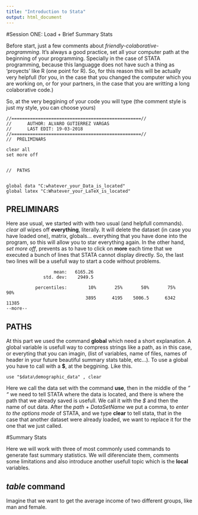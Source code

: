 ---
title: "Introduction to Stata"
output: html_document
---



#Session ONE: Load + Brief Summary Stats 


Before start, just a few comments about *friendly-colaborative-programming*. It's always a good practice, set all your computer path at the beginning of your programming. Specially in the case of STATA programming, because this languagge does not have such a thing as 'proyects' like R (one point for R). So, for this reason this will be actually very helpfull (for you, in the case that you changed the computer which you are working on, or for your partners, in the case that you are writting a long colaborative code.)

So, at the very beggining of your code you will type (the comment style is just my style, you can choose yours)

```
//=================================================//
// 		AUTHOR: ALVARO GUTIERREZ VARGAS 
//		LAST EDIT: 19-03-2018
//=================================================//
//  PRELIMINARS

clear all  
set more off


//  PATHS


global data "C:whatever_your_Data_is_located"
global latex "C:Whatever_your_LaTeX_is_located"

```
## PRELIMINARS

Here ase usual, we started with with two usual (and helpfull commands). *clear all* wipes off **everything**, literally. It will delete the dataset (in case you have loaded one), matrix, globals... everything that you have done into the program, so this will allow you to star everything again. In the other hand, *set more off*, prevents as to have to click on **more** each time that we executed a bunch of lines that STATA cannot display directly. So, the last two lines will be a usefull way to start a code without problems.
```
                  mean:   6165.26
              std. dev:    2949.5

           percentiles:        10%       25%       50%       75%       90%
                              3895      4195    5006.5      6342     11385
--more--

```
## PATHS

At this part we used the command **global** which need a short explanation. A global variable is usefull way to compress strings like a path, as in this case, or everyting that you can imagin, (list of variables, name of files, names of header in your future beautiful summary stats table, etc...). To use a global you have to call with a **$**, at the beggining. Like this.

```
use "$data\demographic_data" , clear 

```
Here we call the data set with the command **use**, then in the middle of the *" "* we need to tell STATA where the data is located, and there is where the path that we already saved is usefull. We call it with the *$* and then the name of out data. After the _path_ + _DataSetName_ we put a comma, to *enter to the options mode* of STATA, and we type **clear** to tell stata, that in the case that another dataset were already loaded, we want to replace it for the one that we just called. 


#Summary Stats


Here we will work with three of most commonly used commands to generate fast summary statistics. We will diferenciate them, comments some limitations and also introduce another usefull topic which is the **local** variables.

## *table* command

Imagine that we want to get the average income of two different groups, like man and female.






